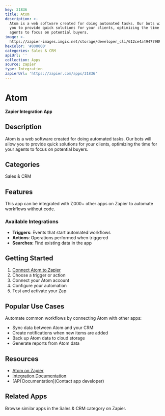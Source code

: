 ```yaml
---
key: 31836
title: Atom
description: >-
  Atom is a web software created for doing automated tasks. Our bots will allow
  you to provide quick solutions for your clients, optimizing the time for your
  agents to focus on potential buyers.
image: >-
  https://zapier-images.imgix.net/storage/developer_cli/612ce4a494779891c010915c431c8f87.png?auto=format%2Ccompress&ixlib=python-3.0.0&q=50
hexColor: '#000000'
categories: Sales & CRM
apiUrl: ''
collection: Apps
source: zapier
type: Integration
zapierUrl: 'https://zapier.com/apps/31836'
---
```

# Atom

**Zapier Integration App**

## Description

Atom is a web software created for doing automated tasks. Our bots will allow you to provide quick solutions for your clients, optimizing the time for your agents to focus on potential buyers.

## Categories

Sales & CRM

## Features

This app can be integrated with 7,000+ other apps on Zapier to automate workflows without code.

### Available Integrations

- **Triggers**: Events that start automated workflows
- **Actions**: Operations performed when triggered
- **Searches**: Find existing data in the app

## Getting Started

1. [Connect Atom to Zapier](https://zapier.com/apps/31836)
2. Choose a trigger or action
3. Connect your Atom account
4. Configure your automation
5. Test and activate your Zap

## Popular Use Cases

Automate common workflows by connecting Atom with other apps:

- Sync data between Atom and your CRM
- Create notifications when new items are added
- Back up Atom data to cloud storage
- Generate reports from Atom data

## Resources

- [Atom on Zapier](https://zapier.com/apps/31836)
- [Integration Documentation](https://zapier.com/apps/31836/integrations)
- [API Documentation](Contact app developer)

## Related Apps

Browse similar apps in the Sales & CRM category on Zapier.
